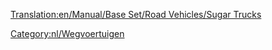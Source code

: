 [[Translation:en/Manual/Base Set/Road Vehicles/Sugar Trucks]]

{{nl/Wegvoertuig|name=MightyMover Suikertruck
|img=en/MightyMover Sugar.gif
|price=£4.844 (€ 9.658)
|speed=30 mph (48 km/h)
|annual=£421 (€ 848)
|designed=1935
|life=15
|capacity=17 ton suiker
}}
{{nl/Wegvoertuig|name=Powernaught Suikertruck
|img=en/Powernaught Sugar.gif
|price=£6.086 (€ 12.136)
|speed=55 mph (88 km/h)
|annual=£794 (€ 1.584)
|designed=1974
|life=15
|capacity=19 ton suiker
}}
{{nl/Wegvoertuig|name=Wizzowow Suikertruck
|img=en/Wizzowow Sugar.gif
|price=£6.490 (€ 12.980) 
|speed=70 mph (112 km/h)
|annual=£1.135 (€ 2.266)
|designed=2011
|life=15
|capacity=22 ton suiker
}}

[[Category:nl/Wegvoertuigen]]